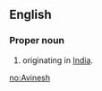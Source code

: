 ==English==

===Proper noun===
{{en-proper noun}}

# {{given name|male|from=Sanskrit}} originating in [[India]].

[[no:Avinesh]]